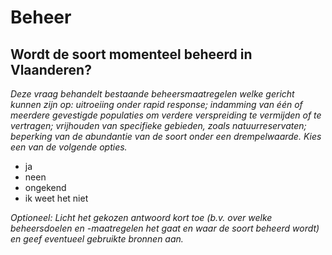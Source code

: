 # Beheer

## Wordt de soort momenteel beheerd in Vlaanderen?

*Deze vraag behandelt bestaande beheersmaatregelen welke gericht kunnen zijn op: uitroeiing onder rapid response; indamming van één of meerdere gevestigde populaties om verdere verspreiding te vermijden of te vertragen; vrijhouden van specifieke gebieden, zoals natuurreservaten; beperking van de abundantie van de soort onder een drempelwaarde. Kies een van de volgende opties.*

- ja
- neen
- ongekend
- ik weet het niet

*Optioneel: Licht het gekozen antwoord kort toe (b.v. over welke beheersdoelen en -maatregelen het gaat en waar de soort beheerd wordt) en geef eventueel gebruikte bronnen aan.*

&nbsp;



